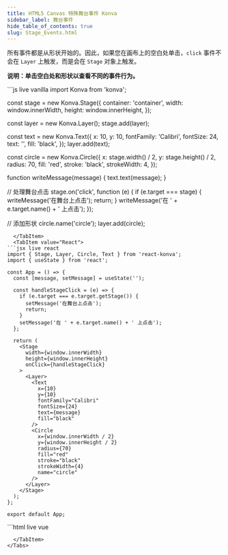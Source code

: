 ```yaml
---
title: HTML5 Canvas 特殊舞台事件 Konva
sidebar_label: 舞台事件
hide_table_of_contents: true
slug: Stage_Events.html
---
```


所有事件都是从形状开始的。因此，如果您在画布上的空白处单击，`click` 事件不会在 `Layer` 上触发，而是会在 `Stage` 对象上触发。

**说明：单击空白处和形状以查看不同的事件行为。**


<Tabs>
  <TabItem value="Vanilla" default>
```js live vanilla
import Konva from 'konva';

const stage = new Konva.Stage({
  container: 'container',
  width: window.innerWidth,
  height: window.innerHeight,
});

const layer = new Konva.Layer();
stage.add(layer);

const text = new Konva.Text({
  x: 10,
  y: 10,
  fontFamily: 'Calibri',
  fontSize: 24,
  text: '',
  fill: 'black',
});
layer.add(text);

const circle = new Konva.Circle({
  x: stage.width() / 2,
  y: stage.height() / 2,
  radius: 70,
  fill: 'red',
  stroke: 'black',
  strokeWidth: 4,
});

function writeMessage(message) {
  text.text(message);
}

// 处理舞台点击
stage.on('click', function (e) {
  if (e.target === stage) {
    writeMessage('在舞台上点击');
    return;
  }
  writeMessage('在 ' + e.target.name() + ' 上点击');
});

// 添加形状
circle.name('circle');
layer.add(circle);
```
  </TabItem>
  <TabItem value="React">
```jsx live react
import { Stage, Layer, Circle, Text } from 'react-konva';
import { useState } from 'react';

const App = () => {
  const [message, setMessage] = useState('');

  const handleStageClick = (e) => {
    if (e.target === e.target.getStage()) {
      setMessage('在舞台上点击');
      return;
    }
    setMessage('在 ' + e.target.name() + ' 上点击');
  };

  return (
    <Stage
      width={window.innerWidth}
      height={window.innerHeight}
      onClick={handleStageClick}
    >
      <Layer>
        <Text
          x={10}
          y={10}
          fontFamily="Calibri"
          fontSize={24}
          text={message}
          fill="black"
        />
        <Circle
          x={window.innerWidth / 2}
          y={window.innerHeight / 2}
          radius={70}
          fill="red"
          stroke="black"
          strokeWidth={4}
          name="circle"
        />
      </Layer>
    </Stage>
  );
};

export default App;
```
  </TabItem>
  <TabItem value="Vue">
```html live vue
<template>
  <v-stage :config="stageSize" @click="handleStageClick">
    <v-layer>
      <v-text :config="textConfig" />
      <v-circle :config="circleConfig" />
    </v-layer>
  </v-stage>
</template>

<script setup>
import { ref, computed } from 'vue';

const message = ref('');

const stageSize = {
  width: window.innerWidth,
  height: window.innerHeight
};

const textConfig = computed(() => ({
  x: 10,
  y: 10,
  fontFamily: 'Calibri',
  fontSize: 24,
  text: message.value,
  fill: 'black'
}));

const circleConfig = {
  x: window.innerWidth / 2,
  y: window.innerHeight / 2,
  radius: 70,
  fill: 'red',
  stroke: 'black',
  strokeWidth: 4,
  name: 'circle'
};

const handleStageClick = (e) => {
  if (e.target === e.target.getStage()) {
    message.value = '在舞台上点击';
    return;
  }
  message.value = '在 ' + e.target.name() + ' 上点击';
};
</script>
```
  </TabItem>
</Tabs>